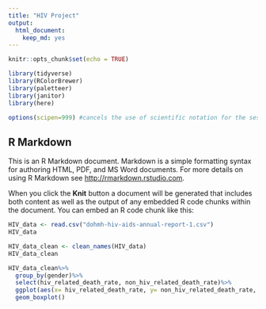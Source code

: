 ```yaml
---
title: "HIV Project"
output: 
  html_document: 
    keep_md: yes
---
```


```r
knitr::opts_chunk$set(echo = TRUE)
```

```r
library(tidyverse)
library(RColorBrewer)
library(paletteer)
library(janitor)
library(here)
```



```r
options(scipen=999) #cancels the use of scientific notation for the session
```

## R Markdown

This is an R Markdown document. Markdown is a simple formatting syntax for authoring HTML, PDF, and MS Word documents. For more details on using R Markdown see <http://rmarkdown.rstudio.com>.

When you click the **Knit** button a document will be generated that includes both content as well as the output of any embedded R code chunks within the document. You can embed an R code chunk like this:
```r
HIV_data <- read.csv("dohmh-hiv-aids-annual-report-1.csv")
HIV_data
```
```r
HIV_data_clean <- clean_names(HIV_data)
HIV_data_clean
```


```r
HIV_data_clean%>%
  group_by(gender)%>%
  select(hiv_related_death_rate, non_hiv_related_death_rate)%>%
  ggplot(aes(x= hiv_related_death_rate, y= non_hiv_related_death_rate, fill=gender))+
  geom_boxplot()
```










